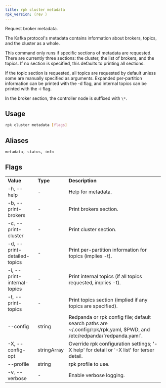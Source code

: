 ```yaml
---
title: rpk cluster metadata
rpk_version: (rev )
---
```


<head>
  <meta name="title" content="rpk cluster metadata | Redpanda Docs" />
  <meta name="description" content="rpk cluster metadata" />
  <link rel="canonical" href="https://docs.redpanda.com/docs/reference/rpk/rpk-cluster/rpk-cluster-metadata/" />
</head>

Request broker metadata.

The Kafka protocol's metadata contains information about brokers, topics, and
the cluster as a whole.

This command only runs if specific sections of metadata are requested. There
are currently three sections: the cluster, the list of brokers, and the topics.
If no section is specified, this defaults to printing all sections.

If the topic section is requested, all topics are requested by default unless
some are manually specified as arguments. Expanded per-partition information
can be printed with the -d flag, and internal topics can be printed with the -i
flag.

In the broker section, the controller node is suffixed with `\*`.

## Usage

```bash
rpk cluster metadata [flags]
```

## Aliases

```bash
metadata, status, info
```

## Flags

<table>
  <tbody>
    <tr>
      <td>
        <strong>Value</strong>
      </td>
      <td>
        <strong>Type</strong>
      </td>
      <td>
        <strong>Description</strong>
      </td>
    </tr>
    <tr>
      <td>-h, --help</td>
      <td>-</td>
      <td>Help for metadata.</td>
    </tr>
    <tr>
      <td>-b, --print-brokers</td>
      <td>-</td>
      <td>Print brokers section.</td>
    </tr>
    <tr>
      <td>-c, --print-cluster</td>
      <td>-</td>
      <td>Print cluster section.</td>
    </tr>
    <tr>
      <td>-d, --print-detailed-topics</td>
      <td>-</td>
      <td>Print per-partition information for topics (implies -t).</td>
    </tr>
    <tr>
      <td>-i, --print-internal-topics</td>
      <td>-</td>
      <td>Print internal topics (if all topics requested, implies -t).</td>
    </tr>
    <tr>
      <td>-t, --print-topics</td>
      <td>-</td>
      <td>Print topics section (implied if any topics are specified).</td>
    </tr>
    <tr>
      <td>--config</td>
      <td>string</td>
      <td>
        Redpanda or rpk config file; default search paths are
        ~/.config/rpk/rpk.yaml, $PWD, and /etc/redpanda/`redpanda.yaml`.
      </td>
    </tr>
    <tr>
      <td>-X, --config-opt</td>
      <td>stringArray</td>
      <td>
        Override rpk configuration settings; '-X help' for detail or '-X list'
        for terser detail.
      </td>
    </tr>
    <tr>
      <td>--profile</td>
      <td>string</td>
      <td>rpk profile to use.</td>
    </tr>
    <tr>
      <td>-v, --verbose</td>
      <td>-</td>
      <td>Enable verbose logging.</td>
    </tr>
  </tbody>
</table>
